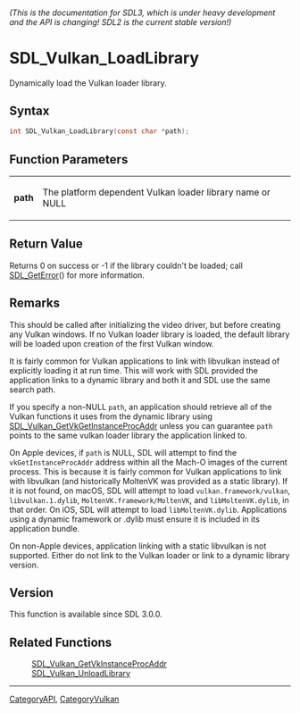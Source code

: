 ====== (This is the documentation for SDL3, which is under heavy development and the API is changing! SDL2 is the current stable version!) ======
= SDL_Vulkan_LoadLibrary =

Dynamically load the Vulkan loader library.

== Syntax ==

<syntaxhighlight lang='c'>
int SDL_Vulkan_LoadLibrary(const char *path);
</syntaxhighlight>

== Function Parameters ==

{|
|'''path'''
|The platform dependent Vulkan loader library name or NULL
|}

== Return Value ==

Returns 0 on success or -1 if the library couldn't be loaded; call
[[SDL_GetError]]() for more information.

== Remarks ==

This should be called after initializing the video driver, but before
creating any Vulkan windows. If no Vulkan loader library is loaded, the
default library will be loaded upon creation of the first Vulkan window.

It is fairly common for Vulkan applications to link with libvulkan instead
of explicitly loading it at run time. This will work with SDL provided the
application links to a dynamic library and both it and SDL use the same
search path.

If you specify a non-NULL <code>path</code>, an application should retrieve
all of the Vulkan functions it uses from the dynamic library using
[[SDL_Vulkan_GetVkGetInstanceProcAddr]] unless you can guarantee
<code>path</code> points to the same vulkan loader library the application
linked to.

On Apple devices, if <code>path</code> is NULL, SDL will attempt to find
the <code>vkGetInstanceProcAddr</code> address within all the Mach-O images
of the current process. This is because it is fairly common for Vulkan
applications to link with libvulkan (and historically MoltenVK was provided
as a static library). If it is not found, on macOS, SDL will attempt to
load <code>vulkan.framework/vulkan</code>, <code>libvulkan.1.dylib</code>,
<code>MoltenVK.framework/MoltenVK</code>, and
<code>libMoltenVK.dylib</code>, in that order. On iOS, SDL will attempt to
load <code>libMoltenVK.dylib</code>. Applications using a dynamic framework
or .dylib must ensure it is included in its application bundle.

On non-Apple devices, application linking with a static libvulkan is not
supported. Either do not link to the Vulkan loader or link to a dynamic
library version.

== Version ==

This function is available since SDL 3.0.0.

== Related Functions ==

:[[SDL_Vulkan_GetVkInstanceProcAddr]]
:[[SDL_Vulkan_UnloadLibrary]]

----
[[CategoryAPI]], [[CategoryVulkan]]


